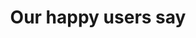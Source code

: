 ---
title: "Our happy users say"
sub_title: "User’s Feedback"
details: "Optimize your impact this holiday season with an AI-driven, multichannel marketing strategy. 
Get all the tips and tricks in our free ebook."
icon: "/assets/imgs/icon/icon-r-17.png"
shape: "/assets/imgs/shape/shape-r-10.png"
review:
  enable: true
  number: 4.7
  text: "(2.1k+ user’s reviews)"
  image: "/assets/imgs/rating/customer-service/rating2.png"
items:
  - name: "John Butler"
    role: "Developer"
    text: "Analysts used Mode's advanced analytics capabilities to build parameterized report and visualizations with 
    live data. The customer success team then used the intuitive drag interface to delve"
  - name: "John Butler"
    role: "Developer"
    text: "Analysts used Mode's advanced analytics capabilities to build parameterized report and visualizations with live data. The customer success team then used the intuitive drag interface to delve"
  - name: "John Butler"
    role: "Developer"
    text: "Analysts used Mode's advanced analytics capabilities to build parameterized report and visualizations with live data. The customer success team then used the intuitive drag interface to delve"
  - name: "John Butler"
    role: "Developer"
    text: "Analysts used Mode's advanced analytics capabilities to build parameterized report and visualizations with live data. The customer success team then used the intuitive drag interface to delve"
  - name: "John Butler"
    role: "Developer"
    text: "Analysts used Mode's advanced analytics capabilities to build parameterized report and visualizations with live data. The customer success team then used the intuitive drag interface to delve"
---